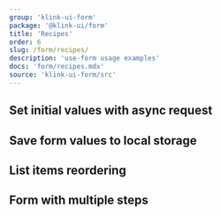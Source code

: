 ```yaml
---
group: 'klink-ui-form'
package: '@klink-ui/form'
title: 'Recipes'
order: 6
slug: /form/recipes/
description: 'use-form usage examples'
docs: 'form/recipes.mdx'
source: 'klink-ui-form/src'
---
```



## Set initial values with async request

<Demo data={FormDemos.asyncSetValues} />

## Save form values to local storage

<Demo data={FormDemos.localStorage} />

## List items reordering

<Demo data={FormDemos.dnd} />

## Form with multiple steps

<Demo data={FormDemos.stepper} />
